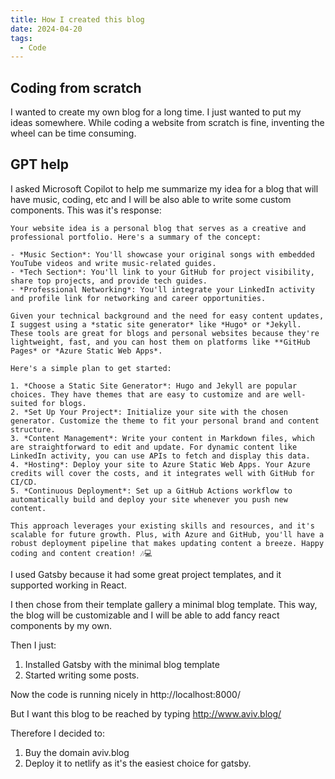 ```yaml
---
title: How I created this blog
date: 2024-04-20
tags:
  - Code
---
```


## Coding from scratch
I wanted to create my own blog for a long time.
I just wanted to put my ideas somewhere.
While coding a website from scratch is fine, inventing the wheel can be time consuming.

## GPT help
I asked Microsoft Copilot to help me summarize my idea for a blog that will have music, coding, etc and I will be also able to write some custom components.
This was it's response:
```
Your website idea is a personal blog that serves as a creative and professional portfolio. Here's a summary of the concept:

- *Music Section*: You'll showcase your original songs with embedded YouTube videos and write music-related guides.
- *Tech Section*: You'll link to your GitHub for project visibility, share top projects, and provide tech guides.
- *Professional Networking*: You'll integrate your LinkedIn activity and profile link for networking and career opportunities.

Given your technical background and the need for easy content updates, I suggest using a *static site generator* like *Hugo* or *Jekyll. These tools are great for blogs and personal websites because they're lightweight, fast, and you can host them on platforms like **GitHub Pages* or *Azure Static Web Apps*.

Here's a simple plan to get started:

1. *Choose a Static Site Generator*: Hugo and Jekyll are popular choices. They have themes that are easy to customize and are well-suited for blogs.
2. *Set Up Your Project*: Initialize your site with the chosen generator. Customize the theme to fit your personal brand and content structure.
3. *Content Management*: Write your content in Markdown files, which are straightforward to edit and update. For dynamic content like LinkedIn activity, you can use APIs to fetch and display this data.
4. *Hosting*: Deploy your site to Azure Static Web Apps. Your Azure credits will cover the costs, and it integrates well with GitHub for CI/CD.
5. *Continuous Deployment*: Set up a GitHub Actions workflow to automatically build and deploy your site whenever you push new content.

This approach leverages your existing skills and resources, and it's scalable for future growth. Plus, with Azure and GitHub, you'll have a robust deployment pipeline that makes updating content a breeze. Happy coding and content creation! 🎶💻
```

I used Gatsby because it had some great project templates, and it supported working in React.

I then chose from their template gallery a minimal blog template.
This way, the blog will be customizable and I will be able to add fancy react components by my own.

Then I just:
1. Installed Gatsby with the minimal blog template
2. Started writing some posts.

Now the code is running nicely in http://localhost:8000/

But I want this blog to be reached by typing http://www.aviv.blog/

Therefore I decided to:
1. Buy the domain aviv.blog
2. Deploy it to netlify as it's the easiest choice for gatsby.
